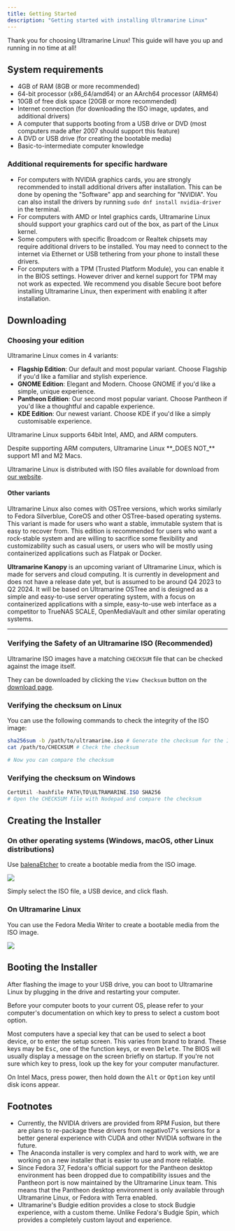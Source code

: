 ---
title: Getting Started
description: "Getting started with installing Ultramarine Linux"
---


Thank you for choosing Ultramarine Linux!
This guide will have you up and running in no time at all!

## System requirements

- 4GB of RAM (8GB or more recommended)
- 64-bit processor (x86_64/amd64) or an AArch64 processor (ARM64)
- 10GB of free disk space (20GB or more recommended)
- Internet connection (for downloading the ISO image, updates, and additional drivers)
- A computer that supports booting from a USB drive or DVD (most computers made after 2007 should support this feature)
- A DVD or USB drive (for creating the bootable media)
- Basic-to-intermediate computer knowledge

### Additional requirements for specific hardware

- For computers with NVIDIA graphics cards, you are strongly recommended to install additional drivers after installation. This can be done by opening the "Software" app and searching for "NVIDIA". You can also install the drivers by running `sudo dnf install nvidia-driver` in the terminal.
- For computers with AMD or Intel graphics cards, Ultramarine Linux should support your graphics card out of the box, as part of the Linux kernel.
- Some computers with specific Broadcom or Realtek chipsets may require additional drivers to be installed. You may need to connect to the internet via Ethernet or USB tethering from your phone to install these drivers.
- For computers with a TPM (Trusted Platform Module), you can enable it in the BIOS settings. However driver and kernel support for TPM may not work as expected. We recommend you disable Secure boot before installing Ultramarine Linux, then experiment with enabling it after installation.

## Downloading

### Choosing your edition

Ultramarine Linux comes in 4 variants:

- **Flagship Edition**: Our default and most popular variant. Choose Flagship if you'd like a familiar and stylish experience.
- **GNOME Edition**: Elegant and Modern. Choose GNOME if you'd like a simple, unique experience.
- **Pantheon Edition**: Our second most popular variant. Choose Pantheon if you'd like a thoughtful and capable experience.
- **KDE Edition**: Our newest variant. Choose KDE if you'd like a simply customisable experience.

Ultramarine Linux supports 64bit Intel, AMD, and ARM computers.

<Alert type="warning">
  Despite supporting ARM computers, Ultramarine Linux **_DOES NOT_** support M1
  and M2 Macs.
</Alert>

Ultramarine Linux is distributed with ISO files available for download from [our website](https://ultramarine-linux.org).

#### Other variants

Ultramarine Linux also comes with OSTree versions, which works similarly to Fedora Silverblue, CoreOS and other OSTree-based operating systems. This variant is made for users who want a stable, immutable system that is easy to recover from.
This edition is recommended for users who want a rock-stable system and are willing to sacrifice some flexibility and customizability such as casual users, or users who will be mostly using containerized applications such as Flatpak or Docker.

**Ultramarine Kanopy** is an upcoming variant of Ultramarine Linux, which is made for servers and cloud computing. It is currently in development and does not have a release date yet, but is assumed to be around Q4 2023 to Q2 2024.
It will be based on Ultramarine OSTree and is designed as a simple and easy-to-use server operating system, with a focus on containerized applications with a simple, easy-to-use web interface as a competitor to TrueNAS SCALE, OpenMediaVault and other similar operating systems.

---

### Verifying the Safety of an Ultramarine ISO (Recommended)

Ultramarine ISO images have a matching `CHECKSUM` file that can be checked against the image itself.

They can be downloaded by clicking the `View Checksum` button on the [download page](https://ultramarine-linux.org/download/).

### Verifying the checksum on Linux

You can use the following commands to check the integrity of the ISO image:

```bash
sha256sum -b /path/to/ultramarine.iso # Generate the checksum for the ISO image
cat /path/to/CHECKSUM # Check the checksum

# Now you can compare the checksum
```

### Verifying the checksum on Windows

```powershell
CertUtil -hashfile PATH\TO\ULTRAMARINE.ISO SHA256
# Open the CHECKSUM file with Nodepad and compare the checksum
```

## Creating the Installer

### On other operating systems (Windows, macOS, other Linux distributions)

Use [balenaEtcher](https://www.balena.io/etcher/) to create a bootable media from the ISO image.

![](/assets/balenaetcher.png)

Simply select the ISO file, a USB device, and click flash.

### On Ultramarine Linux

You can use the Fedora Media Writer to create a bootable media from the ISO image.

![](/assets/fedoramediawriter.png)

## Booting the Installer

After flashing the image to your USB drive, you can boot to Ultramarine Linux by plugging in the drive and restarting your computer.

Before your computer boots to your current OS, please refer to your computer's documentation on which key to press to select a custom boot option.

<Alert type='info'>

Most computers have a special key that can be used to select a boot device, or to enter the setup screen. This varies from brand to brand. These keys may be <kbd>Esc</kbd>, one of the function keys, or even <kbd>Delete</kbd>. The BIOS will usually display a message on the screen briefly on startup. If you're not sure which key to press, look up the key for your computer manufacturer.
</Alert>

<Alert type="info">

On Intel Macs, press power, then hold down the <kbd>Alt</kbd> or <kbd>Option</kbd> key until disk icons appear.

</Alert>

## Footnotes

- Currently, the NVIDIA drivers are provided from RPM Fusion, but there are plans to re-package these drivers from negativo17's versions for a better general experience with CUDA and other NVIDIA software in the future.
- The Anaconda installer is very complex and hard to work with, we are working on a new installer that is easier to use and more reliable.
- Since Fedora 37, Fedora's official support for the Pantheon desktop environment has been dropped due to compatibility issues and the Pantheon port is now maintained by the Ultramarine Linux team. This means that the Pantheon desktop environment is only available through Ultramarine Linux, or Fedora with Terra enabled.
- Ultramarine's Budgie edition provides a close to stock Budgie experience, with a custom theme. Unlike Fedora's Budgie Spin, which provides a completely custom layout and experience.
